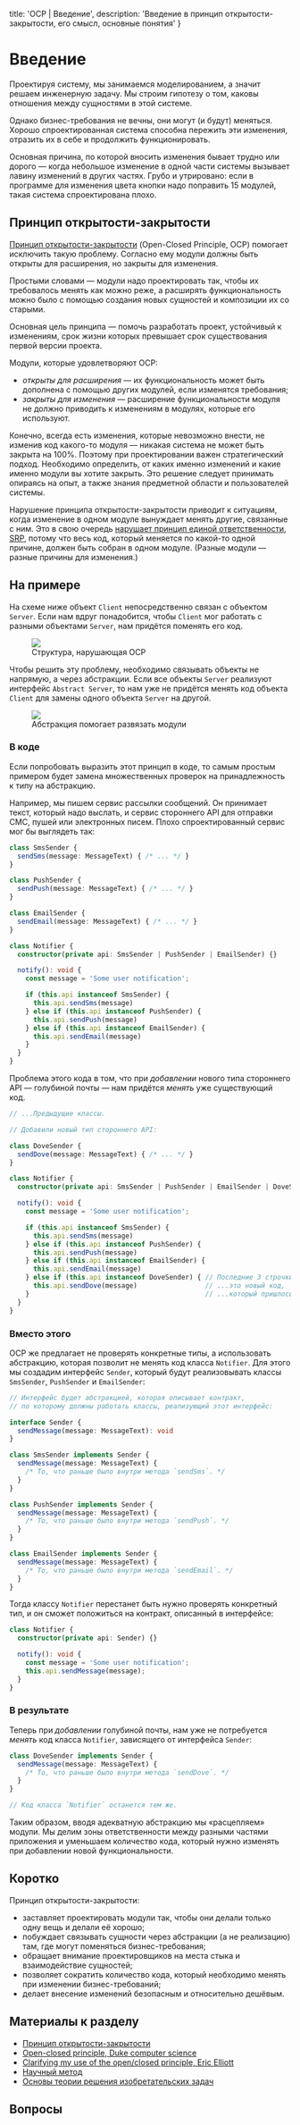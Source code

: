 
  title: 'OCP | Введение',
  description: 'Введение в принцип открытости-закрытости, его смысл, основные понятия'
}


# Введение

Проектируя систему, мы занимаемся моделированием, а значит решаем инженерную задачу. Мы строим гипотезу о том, каковы отношения между сущностями в этой системе.

Однако бизнес-требования не вечны, они могут (и будут) меняться. Хорошо спроектированная система способна пережить эти изменения, отразить их в себе и продолжить функционировать.

Основная причина, по которой вносить изменения бывает трудно или дорого — когда небольшое изменение в одной части системы вызывает лавину изменений в других частях. Грубо и утрировано: если в программе для изменения цвета кнопки надо поправить 15 модулей, такая система спроектирована плохо.

## Принцип открытости-закрытости
[Принцип открытости-закрытости](https://ru.wikipedia.org/wiki/Принцип_открытости/закрытости) (Open-Closed Principle, OCP) помогает исключить такую проблему. Согласно ему модули должны быть открыты для расширения, но закрыты для изменения.

Простыми словами — модули надо проектировать так, чтобы их требовалось менять как можно реже, а расширять функциональность можно было с помощью создания новых сущностей и композиции их со старыми.

Основная цель принципа — помочь разработать проект, устойчивый к изменениям, срок жизни которых превышает срок существования первой версии проекта.

Модули, которые удовлетворяют OCP:
- _открыты для расширения_ — их функциональность может быть дополнена с помощью других модулей, если изменятся требования;
- _закрыты для изменения_ — расширение функциональности модуля не должно приводить к изменениям в модулях, которые его используют.

Конечно, всегда есть изменения, которые невозможно внести, не изменив код какого-то модуля — никакая система не может быть закрыта на 100%. Поэтому при проектировании важен стратегический подход. Необходимо определить, от каких именно изменений и какие именно модули вы хотите закрыть. Это решение следует принимать опираясь на опыт, а также знания предметной области и пользователей системы.

Нарушение принципа открытости-закрытости приводит к ситуациям, когда изменение в одном модуле вынуждает менять другие, связанные с ним. Это в свою очередь [нарушает принцип единой ответственности, SRP](/srp), потому что весь код, который меняется по какой-то одной причине, должен быть собран в одном модуле. (Разные модули — разные причины для изменения.)

## На примере
На схеме ниже объект `Client` непосредственно связан с объектом `Server`. Если нам вдруг понадобится, чтобы `Client` мог работать с разными объектами `Server`, нам придётся поменять его код.
<Figure>
  <img src="/ocp-violation.svg" />
  <figcaption>Структура, нарушающая OCP</figcaption>
</Figure>

Чтобы решить эту проблему, необходимо связывать объекты не напрямую, а через абстракции. Если все объекты `Server` реализуют интерфейс `Abstract Server`, то нам уже не придётся менять код объекта `Client` для замены одного объекта `Server` на другой.
<Figure>
  <img src="/ocp-resolve.svg" />
  <figcaption>Абстракция помогает развязать модули</figcaption>
</Figure>

### В коде

Если попробовать выразить этот принцип в коде, то самым простым примером будет замена множественных проверок на принадлежность к типу на абстракцию.

Например, мы пишем сервис рассылки сообщений. Он принимает текст, который надо выслать, и сервис стороннего API для отправки СМС, пушей или электронных писем. Плохо спроектированный сервис мог бы выглядеть так:

```ts
class SmsSender {
  sendSms(message: MessageText) { /* ... */ }
}

class PushSender {
  sendPush(message: MessageText) { /* ... */ }
}

class EmailSender {
  sendEmail(message: MessageText) { /* ... */ }
}

class Notifier {
  constructor(private api: SmsSender | PushSender | EmailSender) {}

  notify(): void {
    const message = 'Some user notification';

    if (this.api instanceof SmsSender) {
      this.api.sendSms(message)
    } else if (this.api instanceof PushSender) {
      this.api.sendPush(message)
    } else if (this.api instanceof EmailSender) {
      this.api.sendEmail(message)
    }
  }
}
```

Проблема этого кода в том, что при _добавлении_ нового типа стороннего API — голубиной почты — нам придётся _менять_ уже существующий код.

```ts
// ...Предыдущие классы.

// Добавили новый тип стороннего API:

class DoveSender {
  sendDove(message: MessageText) { /* ... */ }
}

class Notifier {
  constructor(private api: SmsSender | PushSender | EmailSender | DoveSender) {}

  notify(): void {
    const message = 'Some user notification';

    if (this.api instanceof SmsSender) {
      this.api.sendSms(message)
    } else if (this.api instanceof PushSender) {
      this.api.sendPush(message)
    } else if (this.api instanceof EmailSender) {
      this.api.sendEmail(message)
    } else if (this.api instanceof DoveSender) { // Последние 3 строчки —
      this.api.sendDove(message)                 // ...это новый код,
    }                                            // ...который пришлось добавить.
  }
}
```

### Вместо этого

OCP же предлагает не проверять конкретные типы, а использовать абстракцию, которая позволит не менять код класса `Notifier`. Для этого мы создадим интерфейс `Sender`, который будут реализовывать классы `SmsSender`, `PushSender` и `EmailSender`:

```ts
// Интерфейс будет абстракцией, которая описывает контракт,
// по которому должны работать классы, реализующий этот интерфейс:

interface Sender {
  sendMessage(message: MessageText): void
}

class SmsSender implements Sender {
  sendMessage(message: MessageText) {
    /* То, что раньше было внутри метода `sendSms`. */
  }
}

class PushSender implements Sender {
  sendMessage(message: MessageText) {
    /* То, что раньше было внутри метода `sendPush`. */
  }
}

class EmailSender implements Sender {
  sendMessage(message: MessageText) {
    /* То, что раньше было внутри метода `sendEmail`. */
  }
}
```

Тогда классу `Notifier` перестанет быть нужно проверять конкретный тип, и он сможет положиться на контракт, описанный в интерфейсе:

```ts
class Notifier {
  constructor(private api: Sender) {}

  notify(): void {
    const message = 'Some user notification';
    this.api.sendMessage(message);
  }
}
```

### В результате

Теперь при _добавлении_ голубиной почты, нам уже не потребуется _менять_ код класса `Notifier`, зависящего от интерфейса `Sender`:

```ts
class DoveSender implements Sender {
  sendMessage(message: MessageText) {
    /* То, что раньше было внутри метода `sendDove`. */
  }
}

// Код класса `Notifier` останется тем же.
```

Таким образом, вводя адекватную абстракцию мы «расцепляем» модули. Мы делим зоны ответственности между разными частями приложения и уменьшаем количество кода, который нужно изменять при добавлении новой функциональности.

## Коротко
Принцип открытости-закрытости:
- заставляет проектировать модули так, чтобы они делали только одну вещь и делали её хорошо;
- побуждает связывать сущности через абстракции (а не реализацию) там, где могут поменяться бизнес-требования;
- обращает внимание проектировщиков на места стыка и взаимодействие сущностей;
- позволяет сократить количество кода, который необходимо менять при изменении бизнес-требований;
- делает внесение изменений безопасным и относительно дешёвым.

## Материалы к разделу
- [Принцип открытости-закрытости](https://ru.wikipedia.org/wiki/Принцип_открытости/закрытости)
- [Open-closed principle, Duke computer science](https://www2.cs.duke.edu/courses/fall07/cps108/papers/ocp.pdf)
- [Clarifying my use of the open/closed principle, Eric Elliott](https://medium.com/@_ericelliott/clarifying-my-use-of-the-open-closed-principle-de54f77342c3)
- [Научный метод](https://ru.wikipedia.org/wiki/Научный_метод)
- [Основы теории решения изобретательских задач](https://ru.wikibooks.org/wiki/Основы_ТРИЗ)

## Вопросы
<Quiz name='ocp-intro-1' />
<Quiz name='ocp-intro-2' />
